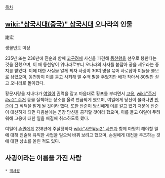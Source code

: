 [[목차]]
== [[wiki:"삼국시대(중국)" 삼국시대]] 오나라의 인물 ==
謝宏

생몰년도 미상

235년 또는 236년에 진순과 함께 [[고구려]]에 사신을 파견해 [[동천왕]]을 선우로 봉한다는 것을 전했으며, 이 때 동천왕이 위나라로부터 오나라의 사자를 붙잡아 공을 세우라는 풍지를 받았다. 이에 대한 사실을 알게 되자 사굉이 30여 명을 묶어 사로잡아 이들을 볼모로 삼았으며, 동천왕이 이를 듣고 사죄해 말 수백 필을 주었지만 배가 작아서 80필만 싣고 오나라로 돌아갔다.

황문시랑을 지내다가 [[여일]]이 권력을 잡고 마음대로 횡포를 부리면서 [[고옹]], [[wiki:"주거#s-2" 주거]] 등을 질책하는 상소를 올려 연금되게 했으며, 여일에게 당신이 물러나면 [[반준]]이 그 직책을 맡게 될 것이라 했다. 또한 반준이 당신에게 이를 갈고 있기 때문에 반준이 대신하게 되면 다음날에는 곧장 당신을 공격할 것이라 했으며, 이를 들고 여일이 두려워해 고옹에 대한 일을 해결해 취소하도록 했다.

여일이 [[손권]]에게 238년에 주살당하자 [[wiki:"사연#s-2" 사연]]과 함께 마땅히 해야할 일에 대해 진술해 유익한 사업을 일으켜 바꿔 보려고 했으며, 손권에게 대전을 주조하는 것에 대한 상소를 올린 적도 있다.

== 사굉이라는 이름을 가진 사람 ==
 * [[백사굉]]
